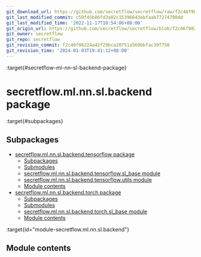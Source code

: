 ```yaml
---
git_download_url: https://github.com/secretflow/secretflow/raw/f2c46f98224a42f29bca20751a569bbfac39f750/docs/source/secretflow.ml.nn.sl.backend.rst
git_last_modified_commit: c59f45b86fd3a02c15396643ebfaab772747004d
git_last_modified_time: '2022-11-17T10:54:06+08:00'
git_origin_url: https://github.com/secretflow/secretflow/blob/f2c46f98224a42f29bca20751a569bbfac39f750/docs/source/secretflow.ml.nn.sl.backend.rst
git_owner: secretflow
git_repo: secretflow
git_revision_commit: f2c46f98224a42f29bca20751a569bbfac39f750
git_revision_time: '2024-01-03T19:41:12+08:00'
---
```


:target{#secretflow-ml-nn-sl-backend-package}

# secretflow\.ml.nn.sl.backend package

:target{#subpackages}

## Subpackages

<TableOfContents>


  - [secretflow.ml.nn.sl.backend.tensorflow package](secretflow.ml.nn.sl.backend.ml.nn.sl.backend.tensorflow.mdx)
    - [Subpackages](secretflow.ml.nn.sl.backend.ml.nn.sl.backend.tensorflow.mdx#subpackages)
    - [Submodules](secretflow.ml.nn.sl.backend.ml.nn.sl.backend.tensorflow.mdx#submodules)
    - [secretflow.ml.nn.sl.backend.tensorflow.sl\_base module](secretflow.ml.nn.sl.backend.ml.nn.sl.backend.tensorflow.mdx#module-secretflow.ml.nn.sl.backend.tensorflow.sl_base)
    - [secretflow.ml.nn.sl.backend.tensorflow.utils module](secretflow.ml.nn.sl.backend.ml.nn.sl.backend.tensorflow.mdx#module-secretflow.ml.nn.sl.backend.tensorflow.utils)
    - [Module contents](secretflow.ml.nn.sl.backend.ml.nn.sl.backend.tensorflow.mdx#module-secretflow.ml.nn.sl.backend.tensorflow)
  - [secretflow.ml.nn.sl.backend.torch package](secretflow.ml.nn.sl.backend.ml.nn.sl.backend.torch.mdx)
    - [Subpackages](secretflow.ml.nn.sl.backend.ml.nn.sl.backend.torch.mdx#subpackages)
    - [Submodules](secretflow.ml.nn.sl.backend.ml.nn.sl.backend.torch.mdx#submodules)
    - [secretflow.ml.nn.sl.backend.torch.sl\_base module](secretflow.ml.nn.sl.backend.ml.nn.sl.backend.torch.mdx#module-secretflow.ml.nn.sl.backend.torch.sl_base)
    - [Module contents](secretflow.ml.nn.sl.backend.ml.nn.sl.backend.torch.mdx#module-secretflow.ml.nn.sl.backend.torch)
</TableOfContents>

:target{id="module-secretflow.ml.nn.sl.backend"}

## <Target id="module-contents" />Module contents
